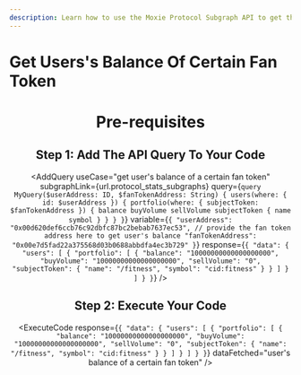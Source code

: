 ```yaml
---
description: Learn how to use the Moxie Protocol Subgraph API to get the user's balance of a certain fan token.
---
```



# Get Users's Balance Of Certain Fan Token

<Header
  useCase="get user's balance of a certain fan token"
  apiName="Moxie Protocol Subgraph"
/>

# Pre-requisites

<Prerequisites apiName="Moxie Protocol Subgraph" />

## Step 1: Add The API Query To Your Code

<AddQuery
  useCase="get user's balance of a certain fan token"
  subgraphLink={url.protocol_stats_subgraphs}
  query={`query MyQuery($userAddress: ID, $fanTokenAddress: String) {
  users(where: { id: $userAddress }) {
    portfolio(where: { subjectToken: $fanTokenAddress }) {
      balance
      buyVolume
      sellVolume
      subjectToken {
        name
        symbol
      }
    }
  }
}`}
  variable={`{
  "userAddress": "0x00d620def6ccb76c92dbfc87bc2bebab7637ec53",
  // provide the fan token address here to get user's balance
  "fanTokenAddress": "0x00e7d5fad22a375568d03b0688abbdfa4ec3b729"
}`}
  response={`{
  "data": {
    "users": [
      {
        "portfolio": [
          {
            "balance": "10000000000000000000",
            "buyVolume": "10000000000000000000",
            "sellVolume": "0",
            "subjectToken": {
              "name": "/fitness",
              "symbol": "cid:fitness"
            }
          }
        ]
      }
    ]
  }
}`}
/>

## Step 2: Execute Your Code

<ExecuteCode
  response={`{
  "data": {
    "users": [
      {
        "portfolio": [
          {
            "balance": "10000000000000000000",
            "buyVolume": "10000000000000000000",
            "sellVolume": "0",
            "subjectToken": {
              "name": "/fitness",
              "symbol": "cid:fitness"
            }
          }
        ]
      }
    ]
  }
}`}
  dataFetched="user's balance of a certain fan token"
/>

<DeveloperSupport />

